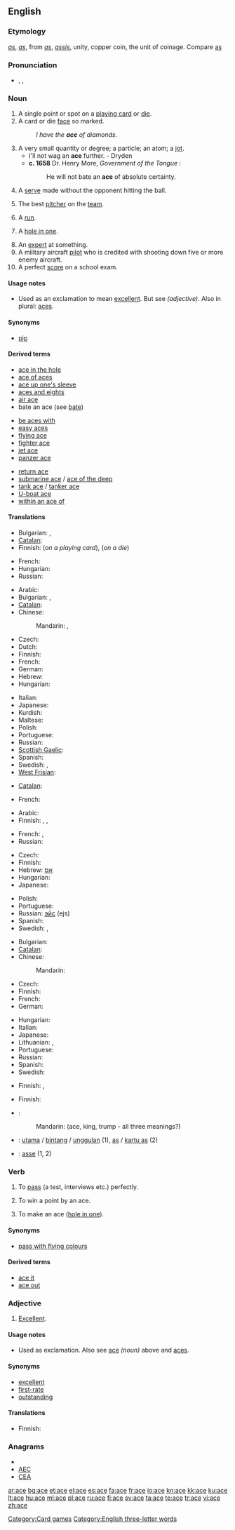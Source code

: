 {{also|Ace|ACE|aĉe|ače|-acé}}
==English==

===Etymology===
{{etyl|ang}} ''[[as]]'', {{etyl|fr}} ''[[as]]'', from {{etyl|la}} ''[[as]]'', ''[[assis]]'', unity, copper coin, the unit of coinage. Compare [[as]]

===Pronunciation===
* {{enPR|ās}}, {{IPA|/eɪs/}}, {{SAMPA|/eIs/}}
*: {{rhymes|eɪs}}

===Noun===
{{en-noun}}

# A single point or spot on a [[playing card]] or [[die]].
# A card or die [[face]] so marked.
#: ''I have the '''ace''' of diamonds.''
# A very small quantity or degree; a particle; an atom; a [[jot]].
#* I'll not wag an '''ace''' further. - Dryden
#* '''c. 1658''' Dr. Henry More, ''Government of the Tongue'' :
#*: He will not bate an '''ace''' of absolute certainty.
# {{tennis}} A [[serve]] made without the opponent hitting the ball.
# {{baseball}} The best [[pitcher]] on the [[team]].
# {{baseball|dated|19th century}} A [[run]].
# {{golf}} A [[hole in one]].
# An [[expert]] at something.
# A military aircraft [[pilot]] who is credited with shooting down five or more enemy aircraft.
# A perfect [[score]] on a school exam.

====Usage notes====
* Used as an exclamation to mean [[excellent]]. But see {{term|ace#Adjective|ace}} ''(adjective)''. Also in plural: [[aces]].

====Synonyms====
* {{sense|single point or spot}} [[pip]]

====Derived terms====
{{top3}}
* [[ace in the hole]]
* [[ace of aces]]
* [[ace up one's sleeve]]
* [[aces and eights]]
* [[air ace]]
* bate an ace (see [[bate]])
{{mid3}}
* [[be aces with]]
* [[easy aces]]
* [[flying ace]]
* [[fighter ace]]
* [[jet ace]]
* [[panzer ace]]
{{mid3}}
* [[return ace]]
* [[submarine ace]] / [[ace of the deep]]
* [[tank ace]] / [[tanker ace]]
* [[U-boat ace]]
* [[within an ace of]]
{{bottom}}

====Translations====
{{trans-top|single point or spot on a card or die}}
* Bulgarian: {{t|bg|едно|tr=edno}},  {{t+|bg|единица|f|tr=ediníca}}
* [[Catalan]]: {{t-|ca|as|m}}
* Finnish: {{t+|fi|merkki}} (''on a playing card''), {{t+|fi|piste}} (''on a die'')
{{trans-mid}}
* French: {{t+|fr|as|m}}
* Hungarian: {{t+|hu|egy}}
* Russian: {{t+|ru|единица|f|tr=jediníca}}
{{trans-bottom}}

{{trans-top|card with a single spot}}
* Arabic: {{t-|ar|آس|m|tr='aas}}
* Bulgarian: {{t|bg|асо|tr=áso}},  {{t-|bg|туз|m|tr=tuz}}
* [[Catalan]]: {{t-|ca|as|m}}
* Chinese:
*: Mandarin: {{t|cmn|尖兒|sc=Hani}},  {{t|cmn|尖儿|tr=jiānr|sc=Hani}}
* Czech: {{t+|cs|eso|n}}
* Dutch: {{t+|nl|aas|m}}
* Finnish: {{t+|fi|ässä}}
* French: {{t+|fr|as|m}}
* German: {{t+|de|As|n|alt=Ass}}
* Hebrew: {{t|he|אס|m}}
* Hungarian: {{t+|hu|ász}}
{{trans-mid}}
* Italian: {{t+|it|asso|m}}
* Japanese: {{t+|ja|エース|tr=ēsu}}
* Kurdish: {{t+|ku|ئاس|sc=ku-Arab}}
* Maltese: {{t-|mt|ass|xs=Maltese}}
* Polish: {{t+|pl|as|m}}
* Portuguese: {{t+|pt|ás|m}}
* Russian: {{t+|ru|туз|m|tr=tuz}}
* [[Scottish Gaelic]]: {{t-|gd|aon|m|xs=Scottish Gaelic}}
* Spanish: {{t+|es|as|m}}
* Swedish: {{t+|sv|ess|n}}, {{t+|sv|äss|n}}
* [[West Frisian]]: {{t-|fy|aas|xs=West Frisian}}
{{trans-bottom}}

{{trans-top|die face with a single spot}}
* [[Catalan]]: {{t-|ca|as|m}}
{{trans-mid}}
* French: {{t+|fr|as|m}}
{{trans-bottom}}

{{trans-top|very small quantity or degree}}
* Arabic: {{t-|ar|ذرة|f|tr=dhárra}}
* Finnish: {{t-|fi|rahtu}}, {{t-|fi|hitunen}}, {{t+|fi|tippa}}
{{trans-mid}}
* French: {{t+|fr|iota|m}},  {{t|fr|chouïa|m}}
* Russian: {{t+|ru|йота|f|tr=jóta}}
{{trans-bottom}}

{{trans-top|tennis: point scored without the opponent hitting the ball}}
* Czech: {{t+|cs|eso|n}}
* Finnish: {{t+|fi|ässä}}
* Hebrew: [[אס]] {{m}}
* Hungarian: {{t+|hu|ász}}
* Japanese: {{t+|ja|エース|tr=ēsu}}
{{trans-mid}}
* Polish: {{t+|pl|as|m}}
* Portuguese: {{t-|pt|ace|m}}
* Russian: [[эйс]] (ejs) {{m}}
* Spanish: {{t+|es|ace|m}}
* Swedish: {{t+|sv|äss|n}}, {{t+|sv|serveäss|n}}
{{trans-bottom}}

{{trans-top|baseball: best pitcher on the team}}
{{trans-mid}}
{{trans-bottom}}

{{trans-see|golf: hole in one|hole in one}}

{{trans-top|expert}}
* Bulgarian: {{t-|bg|ас|m|tr=as}}
* [[Catalan]]: {{qualifier|sports}} {{t-|ca|as|m}}
* Chinese:
*: Mandarin: {{t|cmn|高手|tr=gāoshǒu|sc=Hani}}
* Czech: {{t+|cs|eso|n}}
* Finnish: {{t+|fi|ässä}}
* French: {{t+|fr|as|m}}
* German: {{t+|de|Ass|n}}
{{trans-mid}}
* Hungarian: {{t+|hu|ász}}
* Italian: {{t+|it|asso|m}}
* Japanese: {{t+|ja|エース|tr=ēsu}}
* Lithuanian: {{t+|lt|asas|m|xs=Lithuanian}}, {{t+|lt|asė|f|xs=Lithuanian}}
* Portuguese: {{t+|pt|ás|m}}
* Russian: {{t+|ru|ас|m|tr=as}}
* Spanish: {{t-|es|es|m}}
* Swedish: {{t+|sv|äss|n}}
{{trans-bottom}}

{{trans-top|excellent military aircraft pilot}}
* Finnish: {{t+|fi|ässä}}, {{t|fi|hävittäjä-ässä}}
{{trans-mid}}
{{trans-bottom}}

{{trans-top|perfect score on a school exam}}
* Finnish: {{t-|fi|kymppi}}
{{trans-mid}}
{{trans-bottom}}

{{checktrans-top}}
* {{ttbc|Chinese}}:
*: Mandarin: {{t|cmn|王牌|tr=wángpái|sc=Hani}} (ace, king, trump - all three meanings?)
* {{ttbc|Indonesian}}: [[utama]] / [[bintang]] / [[unggul]]an (1), [[as]] / [[kartu as]] (2)
{{trans-mid}}
* {{ttbc|Interlingua}}: [[asse]] (1, 2)
{{trans-bottom}}

===Verb===
{{en-verb|ac|ing}}

# To [[pass]] (a test, interviews etc.) perfectly.
# {{tennis}} To win a point by an ace.
# {{golf}} To make an ace ([[hole in one]]).

====Synonyms====
* {{sense|to pass a test}} [[pass with flying colours]]

====Derived terms====
* [[ace it]]
* [[ace out]]

===Adjective===
{{en-adj|-}}

# {{UK|slang}} [[excellent|Excellent]].

====Usage notes====
* Used as exclamation. Also see [[ace#noun|ace]] ''(noun)'' above and [[aces]].

====Synonyms====
* [[excellent]]
* [[first-rate]]
* [[outstanding]]

====Translations====
{{trans-top|excellent}}
* Finnish: {{t+|fi|huippu|alt=huippu-}}
{{trans-mid}}
{{trans-bottom}}

===Anagrams===
* {{alphagram|ace}}
* [[AEC#English|AEC]]
* [[CEA#English|CEA]]

[[Category:Card games]]
[[Category:English three-letter words]]

[[ar:ace]]
[[bg:ace]]
[[et:ace]]
[[el:ace]]
[[es:ace]]
[[fa:ace]]
[[fr:ace]]
[[io:ace]]
[[kn:ace]]
[[kk:ace]]
[[ku:ace]]
[[lt:ace]]
[[hu:ace]]
[[ml:ace]]
[[pl:ace]]
[[ru:ace]]
[[fi:ace]]
[[sv:ace]]
[[ta:ace]]
[[te:ace]]
[[tr:ace]]
[[vi:ace]]
[[zh:ace]]